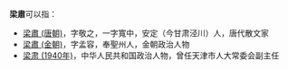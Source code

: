 '''梁肅'''可以指：
* [[梁肅_(唐朝)|梁肅 (唐朝)]]，字敬之，一字寬中，安定（今甘肃泾川）人，唐代散文家
* [[梁肅_(金朝)|梁肅 (金朝)]]，字孟容，奉聖州人，金朝政治人物
* [[梁肃_(1940年)|梁肃 (1940年)]]，中华人民共和国政治人物，曾任天津市人大常委会副主任

{{disambig|Cat=二字梁姓人名消歧義}}